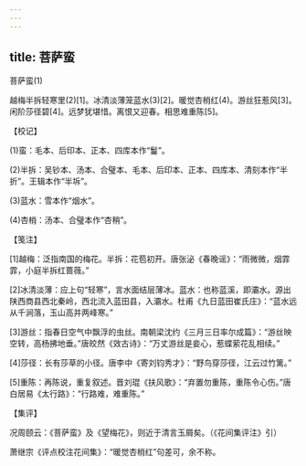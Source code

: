 ```yaml
---
---
---
```

title: 菩萨蛮
---



菩萨蛮(1)


越梅半拆轻寒里(2)[1]。冰清淡薄笼蓝水(3)[2]。暖觉杏梢红(4)。游丝狂惹风[3]。　　闲阶莎径碧[4]。远梦犹堪惜。离恨又迎春。相思难重陈[5]。





【校记】


(1)蛮：毛本、后印本、正本、四库本作“鬘”。

(2)半拆：吴钞本、汤本、合璧本、毛本、后印本、正本、四库本、清刻本作“半折”。王辑本作“半坼”。

(3)蓝水：雪本作“烟水”。

(4)杏梢：汤本、合璧本作“杏稍”。





【笺注】


[1]越梅：泛指南国的梅花。半拆：花苞初开。唐张泌《春晚谣》：“雨微微，烟霏霏，小庭半拆红蔷薇。”

[2]冰清淡薄：应上句“轻寒”，言水面结层薄冰。蓝水：也称蓝溪，即灞水。源出陕西商县西北秦岭，西北流入蓝田县，入灞水。杜甫《九日蓝田崔氏庄》：“蓝水远从千涧落，玉山高并两峰寒。”

[3]游丝：指春日空气中飘浮的虫丝。南朝梁沈约《三月三日率尔成篇》：“游丝映空转，高杨拂地垂。”唐皎然《效古诗》：“万丈游丝是妾心，惹蝶萦花乱相续。”

[4]莎径：长有莎草的小径。唐李中《寄刘钧秀才》：“野鸟穿莎径，江云过竹篱。”

[5]重陈：再陈说，重复叙述。晋刘琨《扶风歌》：“弃置勿重陈，重陈令心伤。”唐白居易《太行路》：“行路难，难重陈。”





【集评】


况周颐云：《菩萨蛮》及《望梅花》，则近于清言玉屑矣。（《花间集评注》引）

萧继宗《评点校注花间集》：“暖觉杏梢红”句差可，余不称。